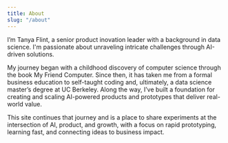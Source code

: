 ```yaml
---
title: About
slug: "/about"
---
```


I’m Tanya Flint, a senior product inovation leader with a background in data science. I'm passionate about unraveling intricate challenges through AI-driven solutions.

My journey began with a childhood discovery of computer science through the book My Friend Computer. Since then, it has taken me from a formal business education to self-taught coding and, ultimately, a data science master’s degree at UC Berkeley. Along the way, I’ve built a foundation for creating and scaling AI-powered products and prototypes that deliver real-world value.

This site continues that journey and is a place to share experiments at the intersection of AI, product, and growth, with a focus on rapid prototyping, learning fast, and connecting ideas to business impact.